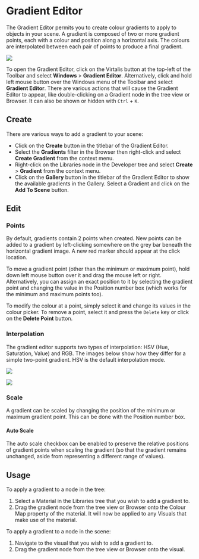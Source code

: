 # Gradient Editor

The Gradient Editor permits you to create colour gradients to apply to objects in your scene. A gradient is composed of two or more gradient points, each with a colour and position along a horizontal axis. The colours are interpolated between each pair of points to produce a final gradient.

![](/img/visren/user-manual/windows/gradient-editor/overview.png)

To open the Gradient Editor, click on the Virtalis button at the top-left of the Toolbar and select **Windows** > **Gradient Editor**. Alternatively, click and hold left mouse button over the Windows menu of the Toolbar and select **Gradient Editor**. There are various actions that will cause the Gradient Editor to appear, like double-clicking on a Gradient node in the tree view or Browser. It can also be shown or hidden with `Ctrl` + `K`.

## Create

There are various ways to add a gradient to your scene:

- Click on the **Create** button in the titlebar of the Gradient Editor.
- Select the **Gradients** filter in the Browser then right-click and select **Create Gradient** from the context menu.
- Right-click on the Libraries node in the Developer tree and select **Create** > **Gradient** from the context menu.
- Click on the **Gallery** button in the titlebar of the Gradient Editor to show the available gradients in the Gallery. Select a Gradient and click on the **Add To Scene** button.

## Edit

### Points

By default, gradients contain 2 points when created. New points can be added to a gradient by left-clicking somewhere on the grey bar beneath the horizontal gradient image. A new red marker should appear at the click location.

To move a gradient point (other than the minimum or maximum point), hold down left mouse button over it and drag the mouse left or right. Alternatively, you can assign an exact position to it by selecting the gradient point and changing the value in the Position number box (which works for the minimum and maximum points too).

To modify the colour at a point, simply select it and change its values in the colour picker. To remove a point, select it and press the `Delete` key or click on the **Delete Point** button.

### Interpolation

The gradient editor supports two types of interpolation: HSV (Hue, Saturation, Value) and RGB. The images below show how they differ for a simple two-point gradient. HSV is the default interpolation mode.

![](/img/visren/user-manual/windows/gradient-editor/hsv.png)

![](/img/visren/user-manual/windows/gradient-editor/rgb.png)

### Scale

A gradient can be scaled by changing the position of the minimum or maximum gradient point. This can be done with the Position number box.

#### Auto Scale

The auto scale checkbox can be enabled to preserve the relative positions of gradient points when scaling the gradient (so that the gradient remains unchanged, aside from representing a different range of values).

## Usage

To apply a gradient to a node in the tree:

1. Select a Material in the Libraries tree that you wish to add a gradient to.
2. Drag the gradient node from the tree view or Browser onto the Colour Map property of the material. It will now be applied to any Visuals that make use of the material.

To apply a gradient to a node in the scene:

1. Navigate to the visual that you wish to add a gradient to.
2. Drag the gradient node from the tree view or Browser onto the visual.
